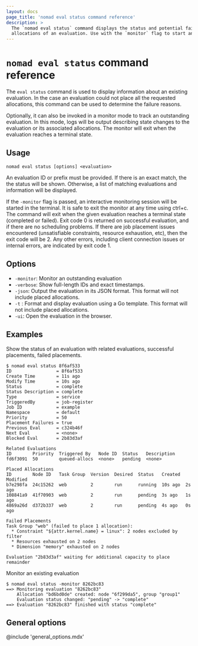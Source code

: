 ```yaml
---
layout: docs
page_title: 'nomad eval status command reference'
description: >
  The `nomad eval status` command displays the status and potential failed
  allocations of an evaluation. Use with the `monitor` flag to start an interactive monitoring session.
---
```


# `nomad eval status` command reference

The `eval status` command is used to display information about an existing
evaluation. In the case an evaluation could not place all the requested
allocations, this command can be used to determine the failure reasons.

Optionally, it can also be invoked in a monitor mode to track an outstanding
evaluation. In this mode, logs will be output describing state changes to the
evaluation or its associated allocations. The monitor will exit when the
evaluation reaches a terminal state.

## Usage

```plaintext
nomad eval status [options] <evaluation>
```

An evaluation ID or prefix must be provided. If there is an exact match, the
the status will be shown. Otherwise, a list of matching evaluations and
information will be displayed.

If the `-monitor` flag is passed, an interactive monitoring session will be
started in the terminal. It is safe to exit the monitor at any time using
ctrl+c. The command will exit when the given evaluation reaches a terminal
state (completed or failed). Exit code 0 is returned on successful
evaluation, and if there are no scheduling problems. If there are
job placement issues encountered (unsatisfiable constraints,
resource exhaustion, etc), then the exit code will be 2. Any other
errors, including client connection issues or internal errors, are
indicated by exit code 1.

## Options

- `-monitor`: Monitor an outstanding evaluation
- `-verbose`: Show full-length IDs and exact timestamps.
- `-json`: Output the evaluation in its JSON format. This format will not
    include placed allocations.
- `-t` : Format and display evaluation using a Go template. This format will not
  include placed allocations.
- `-ui`: Open the evaluation in the browser.

## Examples

Show the status of an evaluation with related evaluations, successful
placements, failed placements.

```shell-session
$ nomad eval status 8f6af533
ID                 = 8f6af533
Create Time        = 11s ago
Modify Time        = 10s ago
Status             = complete
Status Description = complete
Type               = service
TriggeredBy        = job-register
Job ID             = example
Namespace          = default
Priority           = 50
Placement Failures = true
Previous Eval      = c324b46f
Next Eval          = <none>
Blocked Eval       = 2b83d3af

Related Evaluations
ID        Priority  Triggered By   Node ID  Status   Description
fd6f3091  50        queued-allocs  <none>   pending  <none>

Placed Allocations
ID        Node ID   Task Group  Version  Desired  Status   Created  Modified
b7e298fa  24c15262  web         2        run      running  10s ago  2s ago
108841a9  41f70903  web         2        run      pending  3s ago   1s ago
4869a26d  d372b337  web         2        run      pending  4s ago   0s ago

Failed Placements
Task Group "web" (failed to place 1 allocation):
  * Constraint "${attr.kernel.name} = linux": 2 nodes excluded by filter
  * Resources exhausted on 2 nodes
  * Dimension "memory" exhausted on 2 nodes

Evaluation "2b83d3af" waiting for additional capacity to place remainder
```

Monitor an existing evaluation

```shell-session
$ nomad eval status -monitor 8262bc83
==> Monitoring evaluation "8262bc83"
    Allocation "bd6bd0de" created: node "6f299da5", group "group1"
    Evaluation status changed: "pending" -> "complete"
==> Evaluation "8262bc83" finished with status "complete"
```

## General options

@include 'general_options.mdx'
